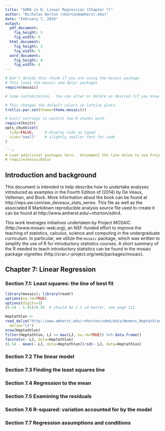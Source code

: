 ```yaml
---
title: "SDM4 in R: Linear Regression (Chapter 7)"
author: "Nicholas Horton (nhorton@amherst.edu)"
date: "February 7, 2016"
output: 
  pdf_document:
    fig_height: 3
    fig_width: 6
  html_document:
    fig_height: 3
    fig_width: 5
  word_document:
    fig_height: 4
    fig_width: 6
---
```



```r
# Don't delete this chunk if you are using the mosaic package
# This loads the mosaic and dplyr packages
require(mosaic)
```

```r
# Some customization.  You can alter or delete as desired (if you know what you are doing).

# This changes the default colors in lattice plots.
trellis.par.set(theme=theme.mosaic())  

# knitr settings to control how R chunks work.
require(knitr)
opts_chunk$set(
  tidy=FALSE,     # display code as typed
  size="small"    # slightly smaller font for code
)

```r
# Load additional packages here.  Uncomment the line below to use Project MOSAIC data sets.
# require(mosaicData)   
```

## Introduction and background 

This document is intended to help describe how to undertake analyses introduced 
as examples in the Fourth Edition of \emph{Stats: Data and Models} (2014) by De Veaux, Velleman, and Bock.
More information about the book can be found at http://wps.aw.com/aw_deveaux_stats_series.  This
file as well as the associated R Markdown reproducible analysis source file used to create it can be found at http://www.amherst.edu/~nhorton/sdm4.

This work leverages initiatives undertaken by Project MOSAIC (http://www.mosaic-web.org), an NSF-funded effort to improve the teaching of statistics, calculus, science and computing in the undergraduate curriculum. In particular, we utilize the `mosaic` package, which was written to simplify the use of R for introductory statistics courses. A short summary of the R needed to teach introductory statistics can be found in the mosaic package vignettes (http://cran.r-project.org/web/packages/mosaic).

## Chapter 7: Linear Regression

### Section 7.1: Least squares: the line of best fit


```r
library(mosaic); library(readr)
options(na.rm=TRUE)
options(digits=3)
(6.54 - 5.91)/0.56  # should be 1.1 sd better, see page 112
```

```r
Heptathlon <- 
read_delim("http://www.amherst.edu/~nhorton/sdm4/data/Womens_Heptathlon_2012.txt",
  delim="\t")
nrow(Heptathlon)  
filter(Heptathlon, LJ >= max(LJ, na.rm=TRUE)) %>% data.frame()
favstats(~ LJ, data=Heptathlon)
(6.54 - mean(~ LJ, data=Heptathlon))/sd(~ LJ, data=Heptathlon)
```

### Section 7.2 The linear model

### Section 7.3 Finding the least squares line

### Section 7.4 Regression to the mean

### Section 7.5 Examining the residuals

### Section 7.6 R-squared: variation accounted for by the model

### Section 7.7 Regression assumptions and conditions

